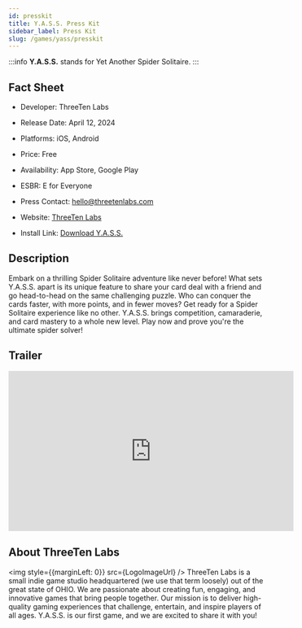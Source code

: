 ```yaml
---
id: presskit
title: Y.A.S.S. Press Kit
sidebar_label: Press Kit
slug: /games/yass/presskit
---
```




:::info
**Y.A.S.S.** stands for Yet Another Spider Solitaire.
:::


## Fact Sheet

- Developer: ThreeTen Labs

- Release Date: April 12, 2024

- Platforms: iOS, Android

- Price: Free

- Availability: App Store, Google Play

- ESBR: E for Everyone

- Press Contact: hello@threetenlabs.com

- Website: [ThreeTen Labs](https://www.threetenlabs.com/games/yass/overview)

- Install Link: [Download Y.A.S.S.](share.mdx)


## Description


Embark on a thrilling Spider Solitaire adventure like never before! What sets Y.A.S.S. apart is its unique feature to share your card deal with a friend and go head-to-head on the same challenging puzzle. Who can conquer the cards faster, with more points, and in fewer moves?
Get ready for a Spider Solitaire experience like no other. Y.A.S.S. brings competition, camaraderie, and card mastery to a whole new level. Play now and prove you're the ultimate spider solver!

## Trailer

<iframe width="560" height="315" src="https://www.youtube.com/embed/RribsZYYxfc?si=rzgFo9w6xjEXDQqW" title="YouTube video player" frameborder="0" allow="accelerometer; autoplay; clipboard-write; encrypted-media; gyroscope; picture-in-picture; web-share" referrerpolicy="strict-origin-when-cross-origin" allowfullscreen></iframe>

## About ThreeTen Labs


<img style={{marginLeft: 0}} src={LogoImageUrl} />
ThreeTen Labs is a small indie game studio headquartered (we use that term loosely) out of the great state of OHIO. We are passionate about creating fun, engaging, and innovative games that bring people together. Our mission is to deliver high-quality gaming experiences that challenge, entertain, and inspire players of all ages. Y.A.S.S. is our first game, and we are excited to share it with you!
